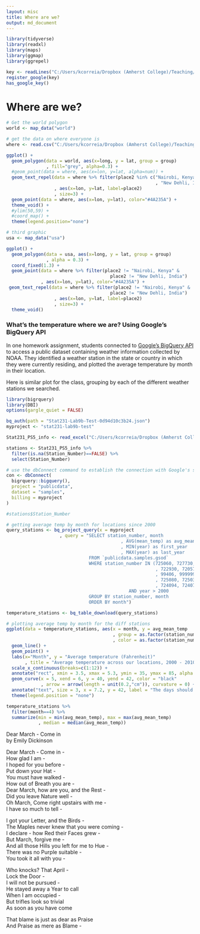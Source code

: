 ```yaml
---
layout: misc
title: Where are we?
output: md_document
---
```


```r
library(tidyverse)
library(readxl)
library(maps)
library(ggmap)
library(ggrepel)

key <- readLines("C:/Users/kcorreia/Dropbox (Amherst College)/Teaching/Spring 2020/Stat231/R Labs/apikey.txt")
register_google(key)
has_google_key()
```

# Where are we?

```r
# Get the world polygon
world <- map_data("world")

# get the data on where everyone is
where <- read.csv("C:/Users/kcorreia/Dropbox (Amherst College)/Teaching/Spring 2020/Stat231/Calendar Project/where.csv")

ggplot() +
  geom_polygon(data = world, aes(x=long, y = lat, group = group)
               , fill="grey", alpha=0.3) +
  #geom_point(data = where, aes(x=lon, y=lat, alpha=num)) +
  geom_text_repel(data = where %>% filter(place2 %in% c("Nairobi, Kenya"
                                                        , "New Dehli, India"))
                  , aes(x=lon, y=lat, label=place2)
                  , size=3) +
  geom_point(data = where, aes(x=lon, y=lat), color="#4A235A") +
  theme_void() + 
  #ylim(50,59) + 
  #coord_map() +
  theme(legend.position="none")

# third graphic 
usa <- map_data("usa") 

ggplot() + 
  geom_polygon(data = usa, aes(x=long, y = lat, group = group)
               , alpha = 0.3) + 
  coord_fixed(1.3) +
  geom_point(data = where %>% filter(place2 != "Nairobi, Kenya" &
                                       place2 != "New Dehli, India")
             , aes(x=lon, y=lat), color="#4A235A") +
 geom_text_repel(data = where %>% filter(place2 != "Nairobi, Kenya" &
                                       place2 != "New Dehli, India")
                  , aes(x=lon, y=lat, label=place2)
                  , size=3) +
  theme_void()

```


### What's the temperature where we are?  Using Google's BigQuery API

In one homework assignment, students connected to [Google's BigQuery API](https://cloud.google.com/bigquery/public-data "BigQuery Public Data") to access a public dataset containing weather information collected by NOAA.  They identified a weather station in the state or country in which they were currently residing, and plotted the average temperature by month in their location.  

Here is similar plot for the class, grouping by each of the different weather stations we searched. 

```r
library(bigrquery)  
library(DBI)
options(gargle_quiet = FALSE)

bq_auth(path = "Stat231-Lab9b-Test-0d94d10c3b24.json")  
myproject <- "stat231-lab9b-test" 

Stat231_PS5_info <- read_excel("C:/Users/kcorreia/Dropbox (Amherst College)/Teaching/Spring 2020/Stat231/Calendar Project/Stat231_PS5_info.xlsx") 

stations <- Stat231_PS5_info %>%
  filter(is.na(Station_Number)==FALSE) %>%
  select(Station_Number)

# use the dbConnect command to establish the connection with Google's sample datasets
con <- dbConnect( 
  bigrquery::bigquery(),
  project = "publicdata",
  dataset = "samples",
  billing = myproject
)

#stations$Station_Number

# getting average temp by month for locations since 2000
query_stations <- bq_project_query(x = myproject
                    , query = "SELECT station_number, month
                                           , AVG(mean_temp) as avg_mean_temp
                                           , MIN(year) as first_year
                                           , MAX(year) as last_year
                               FROM `publicdata.samples.gsod` 
                               WHERE station_number IN (725060, 727730, 744910, 725033
                                                        , 722930, 720576, 994046, 744104
                                                        , 99406, 999999, 745090, 994046 
                                                        , 725080, 725035, 637410, 722789
                                                        , 724094, 724077, 997290, 726986)
                                              AND year > 2000
                               GROUP BY station_number, month
                               ORDER BY month")   

temperature_stations <- bq_table_download(query_stations)

# plotting average temp by month for the diff stations
ggplot(data = temperature_stations, aes(x = month, y = avg_mean_temp
                                        , group = as.factor(station_number)
                                        , color = as.factor(station_number))) +
  geom_line() + 
  geom_point() +
  labs(x="Month", y = "Average temperature (Fahrenheit)"
       , title = "Average temperature across our locations, 2000 - 2010") +
  scale_x_continuous(breaks=c(1:12)) +
  annotate("rect", xmin = 3.5, xmax = 5.3, ymin = 35, ymax = 85, alpha = .2) +
  geom_curve(x = 5, xend = 6, y = 40, yend = 42, color = "black"
             , arrow = arrow(length = unit(0.2,"cm")), curvature = 0) +
  annotate("text", size = 3, x = 7.2, y = 42, label = "The days should be \n getting warmer for most \n of us!") +
  theme(legend.position = "none")
```

```r
temperature_stations %>% 
  filter(month==4) %>% 
  summarize(min = min(avg_mean_temp), max = max(avg_mean_temp)
            , median = median(avg_mean_temp))
```


Dear March - Come in  
by Emily Dickinson

Dear March - Come in -  
How glad I am -  
I hoped for you before -  
Put down your Hat -  
You must have walked -  
How out of Breath you are -  
Dear March, how are you, and the Rest -  
Did you leave Nature well -  
Oh March, Come right upstairs with me -  
I have so much to tell -
  
I got your Letter, and the Birds -  
The Maples never knew that you were coming -  
I declare - how Red their Faces grew -  
But March, forgive me -  
And all those Hills you left for me to Hue -  
There was no Purple suitable -  
You took it all with you -  
  
Who knocks? That April -  
Lock the Door -  
I will not be pursued -  
He stayed away a Year to call  
When I am occupied -  
But trifles look so trivial  
As soon as you have come  
  
That blame is just as dear as Praise  
And Praise as mere as Blame -  